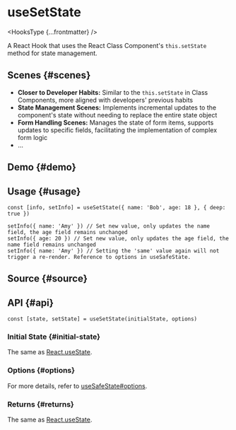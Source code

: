 # useSetState


<HooksType {...frontmatter} />

A React Hook that uses the React Class Component's `this.setState` method for state management.

## Scenes \{#scenes}

- **Closer to Developer Habits:** Similar to the `this.setState` in Class Components, more aligned with developers' previous habits
- **State Management Scenes:** Implements incremental updates to the component's state without needing to replace the entire state object
- **Form Handling Scenes:** Manages the state of form items, supports updates to specific fields, facilitating the implementation of complex form logic
- ...

## Demo \{#demo}


<App />

## Usage \{#usage}

```tsx
const [info, setInfo] = useSetState({ name: 'Bob', age: 18 }, { deep: true })

setInfo({ name: 'Amy' }) // Set new value, only updates the name field, the age field remains unchanged
setInfo({ age: 20 }) // Set new value, only updates the age field, the name field remains unchanged
setInfo({ name: 'Amy' }) // Setting the 'same' value again will not trigger a re-render. Reference to options in useSafeState.
```

## Source \{#source}


<Source />

## API \{#api}

```tsx
const [state, setState] = useSetState(initialState, options)
```

### Initial State \{#initial-state}

The same as [React.useState](https://react.dev/reference/react/useState).

### Options \{#options}

For more details, refer to [useSafeState#options](/reference/use-safe-state/#options).

### Returns \{#returns}

The same as [React.useState](https://react.dev/reference/react/useState).
